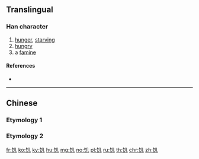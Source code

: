 {{character info/new}}
{{also|飢|饑}}
==Translingual==

===Han character===
{{Han char|rn=184|rad=饣|as=02|sn=5|four=|canj=NVHN|ids=⿰饣几}}

# [[hunger]], [[starve|starv]]ing
# [[hungry]]
# a [[famine]]

====References====
* {{Han ref|kx=1427.311|hdz=74441.060|uh=9965|ud=39269}}

----

==Chinese==

===Etymology 1===
{{zh-see|飢}}

===Etymology 2===
{{zh-see|饑}}

[[fr:饥]]
[[ko:饥]]
[[ky:饥]]
[[hu:饥]]
[[mg:饥]]
[[no:饥]]
[[pl:饥]]
[[ru:饥]]
[[th:饥]]
[[chr:饥]]
[[zh:饥]]